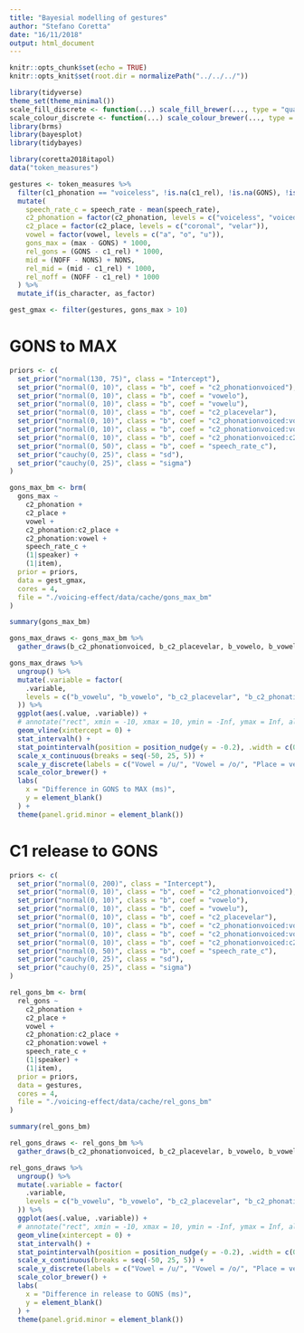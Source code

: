 ```yaml
---
title: "Bayesial modelling of gestures"
author: "Stefano Coretta"
date: "16/11/2018"
output: html_document
---
```


```r
knitr::opts_chunk$set(echo = TRUE)
knitr::opts_knit$set(root.dir = normalizePath("../../../"))

library(tidyverse)
theme_set(theme_minimal())
scale_fill_discrete <- function(...) scale_fill_brewer(..., type = "qual")
scale_colour_discrete <- function(...) scale_colour_brewer(..., type = "qual")
library(brms)
library(bayesplot)
library(tidybayes)

library(coretta2018itapol)
data("token_measures")

gestures <- token_measures %>%
  filter(c1_phonation == "voiceless", !is.na(c1_rel), !is.na(GONS), !is.na(max), GONS > 0, max > 0) %>%
  mutate(
    speech_rate_c = speech_rate - mean(speech_rate),
    c2_phonation = factor(c2_phonation, levels = c("voiceless", "voiced")),
    c2_place = factor(c2_place, levels = c("coronal", "velar")),
    vowel = factor(vowel, levels = c("a", "o", "u")),
    gons_max = (max - GONS) * 1000,
    rel_gons = (GONS - c1_rel) * 1000,
    mid = (NOFF - NONS) + NONS,
    rel_mid = (mid - c1_rel) * 1000,
    rel_noff = (NOFF - c1_rel) * 1000
  ) %>%
  mutate_if(is_character, as_factor)

gest_gmax <- filter(gestures, gons_max > 10)
```

# GONS to MAX

```r
priors <- c(
  set_prior("normal(130, 75)", class = "Intercept"),
  set_prior("normal(0, 10)", class = "b", coef = "c2_phonationvoiced"),
  set_prior("normal(0, 10)", class = "b", coef = "vowelo"),
  set_prior("normal(0, 10)", class = "b", coef = "vowelu"),
  set_prior("normal(0, 10)", class = "b", coef = "c2_placevelar"),
  set_prior("normal(0, 10)", class = "b", coef = "c2_phonationvoiced:vowelo"),
  set_prior("normal(0, 10)", class = "b", coef = "c2_phonationvoiced:vowelu"),
  set_prior("normal(0, 10)", class = "b", coef = "c2_phonationvoiced:c2_placevelar"),
  set_prior("normal(0, 50)", class = "b", coef = "speech_rate_c"),
  set_prior("cauchy(0, 25)", class = "sd"),
  set_prior("cauchy(0, 25)", class = "sigma")
)

gons_max_bm <- brm(
  gons_max ~
    c2_phonation +
    c2_place +
    vowel +
    c2_phonation:c2_place +
    c2_phonation:vowel +
    speech_rate_c +
    (1|speaker) +
    (1|item),
  prior = priors,
  data = gest_gmax,
  cores = 4,
  file = "./voicing-effect/data/cache/gons_max_bm"
)
```

```r
summary(gons_max_bm)
```

```r
gons_max_draws <- gons_max_bm %>%
  gather_draws(b_c2_phonationvoiced, b_c2_placevelar, b_vowelo, b_vowelu)

gons_max_draws %>%
  ungroup() %>%
  mutate(.variable = factor(
    .variable,
    levels = c("b_vowelu", "b_vowelo", "b_c2_placevelar", "b_c2_phonationvoiced")
  )) %>%
  ggplot(aes(.value, .variable)) +
  # annotate("rect", xmin = -10, xmax = 10, ymin = -Inf, ymax = Inf, alpha = 0.5) +
  geom_vline(xintercept = 0) +
  stat_intervalh() +
  stat_pointintervalh(position = position_nudge(y = -0.2), .width = c(0.66, 0.98)) +
  scale_x_continuous(breaks = seq(-50, 25, 5)) +
  scale_y_discrete(labels = c("Vowel = /u/", "Vowel = /o/", "Place = velar", "Voicing = voiced")) +
  scale_color_brewer() +
  labs(
    x = "Difference in GONS to MAX (ms)",
    y = element_blank()
  ) +
  theme(panel.grid.minor = element_blank())
```

# C1 release to GONS

```r
priors <- c(
  set_prior("normal(0, 200)", class = "Intercept"),
  set_prior("normal(0, 10)", class = "b", coef = "c2_phonationvoiced"),
  set_prior("normal(0, 10)", class = "b", coef = "vowelo"),
  set_prior("normal(0, 10)", class = "b", coef = "vowelu"),
  set_prior("normal(0, 10)", class = "b", coef = "c2_placevelar"),
  set_prior("normal(0, 10)", class = "b", coef = "c2_phonationvoiced:vowelo"),
  set_prior("normal(0, 10)", class = "b", coef = "c2_phonationvoiced:vowelu"),
  set_prior("normal(0, 10)", class = "b", coef = "c2_phonationvoiced:c2_placevelar"),
  set_prior("normal(0, 50)", class = "b", coef = "speech_rate_c"),
  set_prior("cauchy(0, 25)", class = "sd"),
  set_prior("cauchy(0, 25)", class = "sigma")
)

rel_gons_bm <- brm(
  rel_gons ~
    c2_phonation +
    c2_place +
    vowel +
    c2_phonation:c2_place +
    c2_phonation:vowel +
    speech_rate_c +
    (1|speaker) +
    (1|item),
  prior = priors,
  data = gestures,
  cores = 4,
  file = "./voicing-effect/data/cache/rel_gons_bm"
)
```

```r
summary(rel_gons_bm)
```

```r
rel_gons_draws <- rel_gons_bm %>%
  gather_draws(b_c2_phonationvoiced, b_c2_placevelar, b_vowelo, b_vowelu)

rel_gons_draws %>%
  ungroup() %>%
  mutate(.variable = factor(
    .variable,
    levels = c("b_vowelu", "b_vowelo", "b_c2_placevelar", "b_c2_phonationvoiced")
  )) %>%
  ggplot(aes(.value, .variable)) +
  # annotate("rect", xmin = -10, xmax = 10, ymin = -Inf, ymax = Inf, alpha = 0.5) +
  geom_vline(xintercept = 0) +
  stat_intervalh() +
  stat_pointintervalh(position = position_nudge(y = -0.2), .width = c(0.66, 0.98)) +
  scale_x_continuous(breaks = seq(-50, 25, 5)) +
  scale_y_discrete(labels = c("Vowel = /u/", "Vowel = /o/", "Place = velar", "Voicing = voiced")) +
  scale_color_brewer() +
  labs(
    x = "Difference in release to GONS (ms)",
    y = element_blank()
  ) +
  theme(panel.grid.minor = element_blank())
```

